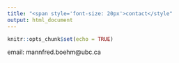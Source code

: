 ```yaml
---
title: "<span style='font-size: 20px'>contact</style"
output: html_document
---
```


```r
knitr::opts_chunk$set(echo = TRUE)
```

email: mannfred.boehm@ubc.ca
